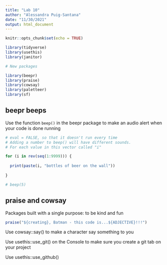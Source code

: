 ```yaml
---
title: "Lab 10"
author: "Alessandra Puig-Santana"
date: "11/30/2021"
output: html_document
---
```


```r
knitr::opts_chunk$set(echo = TRUE)

library(tidyverse)
library(usethis)
library(janitor)

# New packages 

library(beepr)
library(praise)
library(cowsay)
library(paletteer)
library(sf)

```


## beepr beeps 
Use the function `beep()` in the beepr package to make an audio alert when your code is done running 
```r
# eval = FALSE, so that it doesn't run every time
# Adding a number to beep() will have different sounds.
# For each value in this vector called "i"

for (i in rev(seq(1:9999))) {
  
  print(paste(i, "bottles of beer on the wall"))
  
}

# beep(5)
```

## praise and cowsay 

Packages built with a single purpose: to be kind and fun

```r
praise("${creating}, Batman - this code is...${ADJECTIVE}!!!")
```

Use cowsay::say() to make a character say something to you

Use usethis::use_git() on the Console to make sure you create a git tab on your project

Use usethis::use_github()

